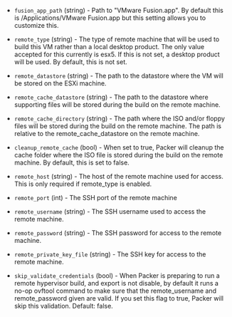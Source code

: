 <!-- Code generated from the comments of the DriverConfig struct in builder/vmware/common/driver_config.go; DO NOT EDIT MANUALLY -->

- `fusion_app_path` (string) - Path to "VMware Fusion.app". By default this is
  /Applications/VMware Fusion.app but this setting allows you to
  customize this.

- `remote_type` (string) - The type of remote machine that will be used to
  build this VM rather than a local desktop product. The only value accepted
  for this currently is esx5. If this is not set, a desktop product will
  be used. By default, this is not set.

- `remote_datastore` (string) - The path to the datastore where the VM will be stored
  on the ESXi machine.

- `remote_cache_datastore` (string) - The path to the datastore where supporting files
  will be stored during the build on the remote machine.

- `remote_cache_directory` (string) - The path where the ISO and/or floppy files will
  be stored during the build on the remote machine. The path is relative to
  the remote_cache_datastore on the remote machine.

- `cleanup_remote_cache` (bool) - When set to true, Packer will cleanup the cache folder where the ISO file is stored during the build on the remote machine.
  By default, this is set to false.

- `remote_host` (string) - The host of the remote machine used for access.
  This is only required if remote_type is enabled.

- `remote_port` (int) - The SSH port of the remote machine

- `remote_username` (string) - The SSH username used to access the remote machine.

- `remote_password` (string) - The SSH password for access to the remote machine.

- `remote_private_key_file` (string) - The SSH key for access to the remote machine.

- `skip_validate_credentials` (bool) - When Packer is preparing to run a
  remote hypervisor build, and export is not disable, by default it runs a no-op
  ovftool command to make sure that the remote_username and remote_password
  given are valid. If you set this flag to true, Packer will skip this
  validation. Default: false.

<!-- End of code generated from the comments of the DriverConfig struct in builder/vmware/common/driver_config.go; -->

